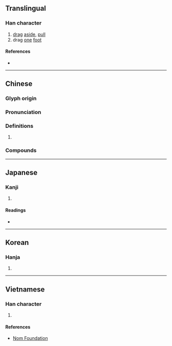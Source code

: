 {{character info/new}}
==Translingual==

===Han character===
{{Han char|rn=64|rad=手|as=08|sn=11|four=54021|canj=QKMR|ids=⿰扌奇}}

# [[drag]] [[aside]], [[pull]]
# drag [[one]] [[foot]]

====References====
* {{Han ref|kx=0437.080|dkj=12250|hdz=31893.040|uh=638E|ud=25486|bh=D571|bd=54641}}

----

==Chinese==
{{zh-forms}}

===Glyph origin===
{{Han etym}}

===Pronunciation===
{{zh-pron
|m=jǐ
|c=gei2
|mc=y
|oc=y
|cat=
}}

===Definitions===
{{zh-hanzi}}

# {{rfdef|zh}}

===Compounds===
{{zh-der|掎裳連襼|掎角之勢|掎摭|掎角}}

----

==Japanese==

===Kanji===
{{ja-kanji|grade=|rs=手08}}

# {{rfdef|ja|sort=手08}}

====Readings====
* {{ja-readings
|goon=き
|kanon=き
|kun=ひ-く
}}

----

==Korean==

===Hanja===
{{ko-hanja|hangeul=기|eumhun=|rv=gi|mr=ki|y=ki}}

# {{rfdef|ko|sort=手08}}

----

==Vietnamese==

===Han character===
{{vi-hantu|rs=手08|ghé}}

# {{rfdef|vi|sort=手08}}

====References====
* [http://nomfoundation.org/common/nom_details.php?codepoint=638e Nom Foundation]